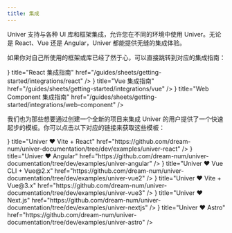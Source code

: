 ```yaml
---
title: 集成
---
```



Univer 支持与各种 UI 库和框架集成，允许您在不同的环境中使用 Univer。无论是 React、Vue 还是 Angular，Univer 都能提供无缝的集成体验。

如果你对自己所使用的框架或库已经了然于心，可以直接跳转到对应的集成指南：

<Cards>
  <Card
    icon={<SiReact className="text-blue-400" />}
    title="React 集成指南"
    href="/guides/sheets/getting-started/integrations/react"
 />
  <Card
    icon={<SiVuedotjs className="text-green-600" />}
    title="Vue 集成指南"
    href="/guides/sheets/getting-started/integrations/vue"
 />
  <Card
    icon={<SiWebcomponentsdotorg className="text-indigo-400" />}
    title="Web Component 集成指南"
    href="/guides/sheets/getting-started/integrations/web-component"
 />
</Cards>

我们也为那些想要通过创建一个全新的项目来集成 Univer 的用户提供了一个快速起步的模板。你可以点击以下对应的链接来获取这些模板：

<Cards>
  <Card
    icon={<SiReact className="text-blue-400" />}
    title="Univer ❤️ Vite + React"
    href="https://github.com/dream-num/univer-documentation/tree/dev/examples/univer-react"
 />
  <Card
    icon={<SiAngular className="text-red-400" />}
    title="Univer ❤️ Angular"
    href="https://github.com/dream-num/univer-documentation/tree/dev/examples/univer-angular"
 />
  <Card
    icon={<SiVuedotjs className="text-green-600" />}
    title="Univer ❤️ Vue CLI + Vue@2.x"
    href="https://github.com/dream-num/univer-documentation/tree/dev/examples/univer-vue2"
 />
  <Card
    icon={<SiVuedotjs className="text-green-600" />}
    title="Univer ❤️ Vite + Vue@3.x"
    href="https://github.com/dream-num/univer-documentation/tree/dev/examples/univer-vue3"
 />
  <Card
    icon={<SiNextdotjs className="text-zinc-800 dark:text-zinc-200" />}
    title="Univer ❤️ Next.js"
    href="https://github.com/dream-num/univer-documentation/tree/dev/examples/univer-nextjs"
 />
  <Card
    icon={<SiAstro className="text-pink-400" />}
    title="Univer ❤️ Astro"
    href="https://github.com/dream-num/univer-documentation/tree/dev/examples/univer-astro"
 />
</Cards>
